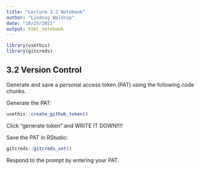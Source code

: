```yaml
---
title: "Lecture 3.2 Notebook"
author: "Lindsay Waldrop"
date: "10/25/2021"
output: html_notebook
---
```

```r
library(usethis)
library(gitcreds)
```

## 3.2 Version Control 

Generate and save a personal access token (PAT) using the following code chunks.

Generate the PAT: 

```r
usethis::create_github_token()
```

Click "generate token" and WRITE IT DOWN!!!!

Save the PAT in RStudio: 

```r
gitcreds::gitcreds_set()
```

Respond to the prompt by entering your PAT. 